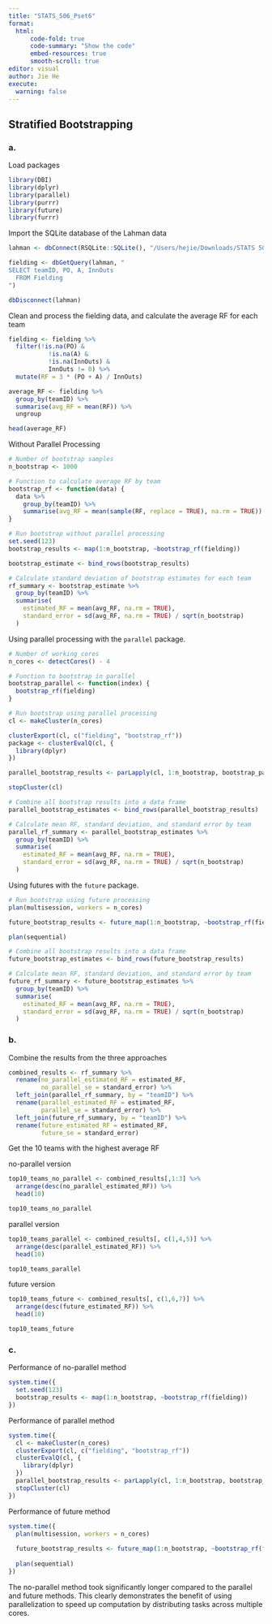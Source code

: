 ```yaml
---
title: "STATS_506_Pset6"
format: 
  html:
      code-fold: true
      code-summary: "Show the code"
      embed-resources: true
      smooth-scroll: true
editor: visual
author: Jie He
execute:
  warning: false
---
```


## **Stratified Bootstrapping**

### a.

Load packages

```r
library(DBI)
library(dplyr)
library(parallel)
library(purrr)
library(future)
library(furrr)
```

Import the SQLite database of the Lahman data

```r
lahman <- dbConnect(RSQLite::SQLite(), "/Users/hejie/Downloads/STATS 506/lahman_1871-2022.sqlite")

fielding <- dbGetQuery(lahman, "
SELECT teamID, PO, A, InnOuts
  FROM Fielding
")

dbDisconnect(lahman) 
```

Clean and process the fielding data, and calculate the average RF for each team

```r
fielding <- fielding %>% 
  filter(!is.na(PO) & 
           !is.na(A) &
           !is.na(InnOuts) & 
           InnOuts != 0) %>%
  mutate(RF = 3 * (PO + A) / InnOuts)

average_RF <- fielding %>%
  group_by(teamID) %>%
  summarise(avg_RF = mean(RF)) %>%
  ungroup

head(average_RF)
```

Without Parallel Processing

```r
# Number of bootstrap samples
n_bootstrap <- 1000

# Function to calculate average RF by team
bootstrap_rf <- function(data) {
  data %>%
    group_by(teamID) %>%
    summarise(avg_RF = mean(sample(RF, replace = TRUE), na.rm = TRUE))
}

# Run bootstrap without parallel processing
set.seed(123) 
bootstrap_results <- map(1:n_bootstrap, ~bootstrap_rf(fielding))

bootstrap_estimate <- bind_rows(bootstrap_results)

# Calculate standard deviation of bootstrap estimates for each team
rf_summary <- bootstrap_estimate %>%
  group_by(teamID) %>%
  summarise(
    estimated_RF = mean(avg_RF, na.rm = TRUE),             
    standard_error = sd(avg_RF, na.rm = TRUE) / sqrt(n_bootstrap)      
  )
```

Using parallel processing with the `parallel` package.

```r
# Number of working cores
n_cores <- detectCores() - 4

# Function to bootstrap in parallel
bootstrap_parallel <- function(index) {
  bootstrap_rf(fielding)
}

# Run bootstrap using parallel processing
cl <- makeCluster(n_cores)

clusterExport(cl, c("fielding", "bootstrap_rf"))
package <- clusterEvalQ(cl, {
  library(dplyr)
})

parallel_bootstrap_results <- parLapply(cl, 1:n_bootstrap, bootstrap_parallel)

stopCluster(cl)

# Combine all bootstrap results into a data frame
parallel_bootstrap_estimates <- bind_rows(parallel_bootstrap_results)

# Calculate mean RF, standard deviation, and standard error by team
parallel_rf_summary <- parallel_bootstrap_estimates %>%
  group_by(teamID) %>%
  summarise(
    estimated_RF = mean(avg_RF, na.rm = TRUE),
    standard_error = sd(avg_RF, na.rm = TRUE) / sqrt(n_bootstrap)
  )
```

Using futures with the `future` package.

```r
# Run bootstrap using future processing
plan(multisession, workers = n_cores)

future_bootstrap_results <- future_map(1:n_bootstrap, ~bootstrap_rf(fielding), .options = furrr_options(seed = TRUE))

plan(sequential)

# Combine all bootstrap results into a data frame
future_bootstrap_estimates <- bind_rows(future_bootstrap_results)

# Calculate mean RF, standard deviation, and standard error by team
future_rf_summary <- future_bootstrap_estimates %>%
  group_by(teamID) %>%
  summarise(
    estimated_RF = mean(avg_RF, na.rm = TRUE),
    standard_error = sd(avg_RF, na.rm = TRUE) / sqrt(n_bootstrap)
  )
```

### b.

Combine the results from the three approaches

```r
combined_results <- rf_summary %>%
  rename(no_parallel_estimated_RF = estimated_RF,
         no_parallel_se = standard_error) %>%
  left_join(parallel_rf_summary, by = "teamID") %>%
  rename(parallel_estimated_RF = estimated_RF,
         parallel_se = standard_error) %>%
  left_join(future_rf_summary, by = "teamID") %>%
  rename(future_estimated_RF = estimated_RF,
         future_se = standard_error)
```

Get the 10 teams with the highest average RF

no-parallel version

```r
top10_teams_no_parallel <- combined_results[,1:3] %>%
  arrange(desc(no_parallel_estimated_RF)) %>%
  head(10)

top10_teams_no_parallel
```

parallel version

```r
top10_teams_parallel <- combined_results[, c(1,4,5)] %>%
  arrange(desc(parallel_estimated_RF)) %>%
  head(10)

top10_teams_parallel
```

future version

```r
top10_teams_future <- combined_results[, c(1,6,7)] %>%
  arrange(desc(future_estimated_RF)) %>%
  head(10)

top10_teams_future
```

### c.

Performance of no-parallel method

```r
system.time({
  set.seed(123) 
  bootstrap_results <- map(1:n_bootstrap, ~bootstrap_rf(fielding))
})
```

Performance of parallel method

```r
system.time({
  cl <- makeCluster(n_cores)
  clusterExport(cl, c("fielding", "bootstrap_rf"))
  clusterEvalQ(cl, {
    library(dplyr)
  })
  parallel_bootstrap_results <- parLapply(cl, 1:n_bootstrap, bootstrap_parallel)
  stopCluster(cl)
})
```

Performance of future method

```r
system.time({
  plan(multisession, workers = n_cores)
  
  future_bootstrap_results <- future_map(1:n_bootstrap, ~bootstrap_rf(fielding), .options = furrr_options(seed = TRUE))
  
  plan(sequential)
})
```

The no-parallel method took significantly longer compared to the parallel and future methods. This clearly demonstrates the benefit of using parallelization to speed up computation by distributing tasks across multiple cores.
